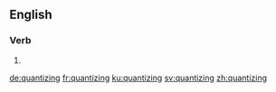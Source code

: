 ==English==

===Verb===
{{head|en|present participle}}

# {{present participle of|quantize|lang=en|nocat=1}}

[[de:quantizing]]
[[fr:quantizing]]
[[ku:quantizing]]
[[sv:quantizing]]
[[zh:quantizing]]